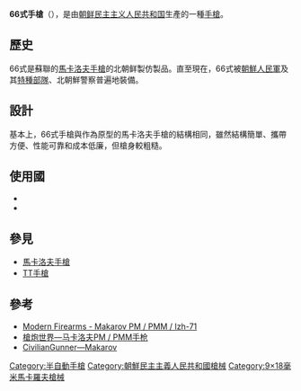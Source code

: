{{noteTA
|G1=軍事
|G2=長度單位
|G3=Firearms
}}
{{Infobox Weapon
|name= 66式
|image=
|image_size=
|caption=馬卡洛夫手槍
|origin={{DPRK}}
|type=[[半自動手槍|半自動手槍]]
<!-- Type selection -->
|is_ranged=yes
<!-- Service history -->
|service= 1966年至今
|used_by= 參見用户
|wars= 
<!-- Production history -->
|designer=尼古拉·馬卡洛夫
|design_date=
|manufacturer=
|production_date=
|number= 
|variants=
<!-- General specifications -->
|weight=
|length=
|part_length=
|crew=
|width=
<!-- Ranged weapon specifications --> 
|cartridge={{tsl|en|9×18mm Makarov|9×18毫米馬卡洛夫}}
|action=[[反沖作用_(槍械)|反沖作用]]，單／雙動
|mode= 半自動
|velocity=315米／秒
|range=50米
|max_range=
|feed=8發[[彈匣|彈匣]]
|sights=刀片式準星，缺口準星（可調整）
}}

'''66式手槍'''（{{lang-en|Type 66 Pistol}}），是由[[朝鲜民主主义人民共和国|朝鲜民主主义人民共和国]]生產的一種[[手槍|手槍]]。

== 歷史 ==

66式是蘇聯的[[馬卡洛夫手槍|馬卡洛夫手槍]]的北朝鲜製仿製品。直至現在，66式被[[朝鮮人民軍|朝鮮人民軍]]及其[[特種部隊|特種部隊]]、北朝鮮警察普遍地裝備。

== 設計 ==
基本上，66式手槍與作為原型的馬卡洛夫手槍的結構相同，雖然結構簡單、攜帶方便、性能可靠和成本低廉，但槍身較粗糙。

== 使用國 ==
*{{flag|North Korea}}
*{{flag|Vietnam}}

== 參見 ==
* [[馬卡洛夫手槍|馬卡洛夫手槍]]
* [[TT手槍|TT手槍]]

== 參考 ==
* [https://web.archive.org/web/20080405183325/http://world.guns.ru/handguns/hg21-e.htm Modern Firearms - Makarov PM / PMM / Izh-71]
* [http://pewpewpew.work/russain/hg/makarov/makarov_pm.htm 槍炮世界—马卡洛夫PM / PMM手枪]{{Wayback|url=http://pewpewpew.work/russain/hg/makarov/makarov_pm.htm |date=20200321105959 }}
* [https://web.archive.org/web/20120524080838/http://civiliangunner.com/Makarov.htm CivilianGunner—Makarov]

[[Category:半自動手槍|Category:半自動手槍]]
[[Category:朝鮮民主主義人民共和國槍械|Category:朝鮮民主主義人民共和國槍械]]
[[Category:9×18毫米馬卡羅夫槍械|Category:9×18毫米馬卡羅夫槍械]]


{{枪械小作品}}